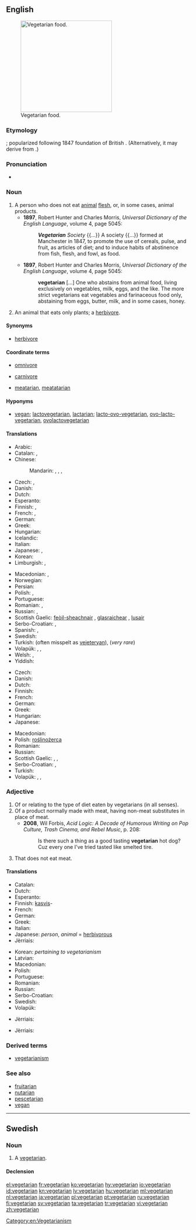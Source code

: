 ==English==

{{wikipedia|vegetarianism}}
[[File:Fruitlegumes.jpg|thumb|250px|upright|Vegetarian food.]]

===Etymology===
{{suffix|vegetable|arian}}; popularized following 1847 foundation of British {{w|Vegetarian Society}}. (Alternatively, it may derive from {{suffix|vegetus|arian}}.)

===Pronunciation===
* {{rhymes|ɛəriən}}

===Noun===
{{en-noun}}<!-- There has been a kind of tug-of-war about the definitions of this article. According to other dictionaries the term "vegetarian" is a generic term covering many kinds of people that avoid animal products in their diet, including vegans, lactovegetarians, pescetarians etc. The definition below is written from that starting point. Before rushing to rewriting the article once again, please check at least three other dictionaries. -->

# A person who does not eat [[animal]] [[flesh]], or, in some cases, animal products.
#* '''1897''', Robert Hunter and Charles Morris, ''Universal Dictionary of the English Language'', volume 4, page 5045:
#*: '''''Vegetarian''' Society'' {{...}} A society {{...}} formed at Manchester in 1847, to promote the use of cereals, pulse, and fruit, as articles of diet; and to induce habits of abstinence from fish, flesh, and fowl, as food.
#* '''1897''', Robert Hunter and Charles Morris, ''Universal Dictionary of the English Language'', volume 4, page 5045:
#*: '''vegetarian''' [...] One who abstains from animal food, living exclusively on vegetables, milk, eggs, and the like. The more strict vegetarians eat vegetables and farinaceous food only, abstaining from eggs, butter, milk, and in some cases, honey.
# An animal that eats only plants; a [[herbivore]].

====Synonyms====
* {{sense|animal that eats only plants}} [[herbivore]] {{qualifier|standard term}}

====Coordinate terms====
* {{sense|animal that also eats meat}} [[omnivore]]
* {{sense|animal that only eats meat}} [[carnivore]]
* {{sense|person that only eats meat}} [[meatarian]], [[meatatarian]]

====Hyponyms====
* {{sense|person who does not eat animals}} [[vegan]]; [[lactovegetarian]], [[lactarian]]; [[lacto-ovo-vegetarian]], [[ovo-lacto-vegetarian]], [[ovolactovegetarian]]

====Translations====
{{trans-top|person who does not eat any animal flesh}}
* Arabic: {{t-|ar|نباتي|alt=نَباتيّ|tr=nabaatiyy}}
* Catalan: {{t-|ca|vegetarià|m}}, {{t-|ca|vegetariana|f}}
* Chinese:
*: Mandarin: {{t|cmn|素食主義者|sc=Hani}}, {{t|cmn|素食主义者|tr=sùshízhǔyìzhě|sc=Hani}}, {{t|cmn|素食者|tr=sùshízhě|sc=Hani}}, {{t|cmn|吃素的人|tr=chīsù de rén|sc=Hani}}
* Czech: {{t+|cs|vegetarián|m}}, {{t-|cs|vegetariánka|f}}
* Danish: {{t-|da|vegetar}}
* Dutch: {{t+|nl|vegetariër|m}}
* Esperanto: {{t-|eo|vegetarano}}
* Finnish: {{t+|fi|kasvissyöjä}}, {{t+|fi|vegetaristi}}
* French: {{t+|fr|végétarien|m}}, {{t+|fr|végétarienne|f}}
* German: {{t+|de|Vegetarier|m}}
* Greek: {{t+|el|χορτοφάγος|m|f|tr=chortofágos}}
* Hungarian: {{t+|hu|vegetáriánus}}
* Icelandic: {{t+|is|grænmetisæta}}
* Italian: {{t+|it|vegetariano|m}}
* Japanese: {{t-|ja|菜食主義者|tr=さいしょくしゅぎしゃ, saishoku-shugi-sha}}, {{t-|ja|ベジタリアン|tr=bejitarian}}
* Korean: {{t+|ko|채식주의자|tr=chaesikjuuija|sc=Hang}}
* Limburgish: {{t-|li|greunsaeter}}, {{t-|li|gruuensaeter}}
{{trans-mid}}
* Macedonian: {{t-|mk|вегетаријанец|m|tr=vegetarijánec}}, {{t-|mk|вегетаријанка|f|tr=vegetarijánka}}
* Norwegian: {{t-|no|vegetarianer}}
* Persian: {{t|fa|گیاهخوار|tr=giyâhxâr|sc=fa-Arab}}
* Polish: {{t+|pl|wegetarianin|m}}, {{t+|pl|wegetarianka|f}}
* Portuguese: {{t+|pt|vegetariano}}
* Romanian: {{t-|ro|vegetariană|f}}, {{t-|ro|vegetarian|m}}
* Russian: {{t+|ru|вегетарианец|m|tr=vegetariánec}}, {{t+|ru|вегетарианка|f|tr=vegetariánka}}
* Scottish Gaelic: [[feòil-sheachnair]] {{m}}, [[glasraichear]] {{m}}, [[lusair]] {{m}}
* Serbo-Croatian: {{t-|sh|vegetarijanac|m|alt=vegetarijánac}}, {{t-|sh|vegetarijanka|f|alt=vegetarìjānka}}
* Spanish: {{t-|es|vegetariano|m}}, {{t-|es|vegetariana|f}}
* Swedish: {{t+|sv|vegetarian|c}}
* Turkish: {{t+|tr|vejetaryen}} (often misspelt as [[vejeteryan]]), {{t+|tr|etyemez}} (''very rare'')
* Volapük: {{qualifier|male or female}} {{t-|vo|härbatiman}}, {{qualifier|male}} {{t-|vo|hihärbatiman}}, {{qualifier|female}} {{t-|vo|jihärbatiman}}
* Welsh: {{t-|cy|llysieuwr|m}}, {{t-|cy|llysieuwraig|f}}
* Yiddish: {{t-|yi|וועגעטאַריער|tr=wegetarier}}
{{trans-bottom}}

{{trans-top|plant-eating animal}}
* Czech: {{t-|cs|býložravec|m}}
* Danish: {{t-|da|planteæder|c}}
* Dutch: {{t+|nl|herbivoor|m}}
* Finnish: {{t+|fi|kasvinsyöjä}}
* French: {{t+|fr|herbivore|m|f}}
* German: {{t+|de|Pflanzenfresser|m}}
* Greek: {{t-|el|φυτοφάγο|n|tr=fytofágo}}
* Hungarian: {{t+|hu|növényevő}}
* Japanese: {{t-|ja|草食|tr=sōshoku}}
{{trans-mid}}
* Macedonian: {{t-|mk|тревопасно|n|tr=trevopásno}}
* Polish: [[roślinożerca]]
* Romanian: {{t-|ro|ierbivor|m}}
* Russian: {{t-|ru|травоядное|n|tr=travojádnoje}}
* Scottish Gaelic: {{t-|gd|feòil-sheachnair|m}}, {{t-|gd|lusair|m}}, {{t-|gd|glasraichear|m}}
* Serbo-Croatian: {{t-|sh|biljojed|m|alt=bȉljojēd}}, {{t-|sh|biljožder|m|alt=bȉljožder}}
* Turkish: {{t+|tr|otçul}}
* Volapük: {{qualifier|male or female}} {{t-|vo|planifidaf}}, {{qualifier|male}} {{t-|vo|planihifidaf}}, {{qualifier|female}} {{t-|vo|planijifidaf}}
{{trans-bottom}}

===Adjective===
{{en-adj}}

# Of or relating to the type of diet eaten by vegetarians (in all senses).
# Of a product normally made with meat, having non-meat substitutes in place of meat.
#* '''2008''', Wil Forbis, ''Acid Logic: A Decade of Humorous Writing on Pop Culture, Trash Cinema, and Rebel Music'', p. 208:
#*: Is there such a thing as a good tasting '''vegetarian''' hot dog? Cuz every one I've tried tasted like smelted tire.
# {{context|of a person}} That does not eat meat.
#: {{usex|I have a '''vegetarian''' brother}}

====Translations====
{{trans-top|relating to the type of diet eaten by vegetarians}}
* Catalan: {{t-|ca|vegetarià}}
* Dutch: {{t+|nl|vegetarisch}}
* Esperanto: {{t-|eo|vegetarana}}
* Finnish: [[kasvis]]-
* French: {{t+|fr|végétarien}}
* German: {{t-|de|vegetarisch}}
* Greek: {{t-|el|χορτοφαγικός|m|tr=chortofagikós}}
* Italian: {{t+|it|vegetariano}}
* Japanese: {{t-|ja|菜食主義の|tr=saishoku-shugi-no}} ''person'', {{t-|ja|草食の|tr=sōshoku-no}} ''animal'' = [[herbivorous]]
* Jèrriais: {{tø|roa-jer|végétarien}}
{{trans-mid}}
* Korean: {{t-|ko|채식주의의|tr=chaesikjuui-ui|sc=Hang}} ''pertaining to vegetarianism''
* Latvian: {{t+|lv|veģetārs}}
* Macedonian: {{t-|mk|вегетаријански|tr=vegetarijánski}}
* Polish: {{t+|pl|wegetariański|m}}
* Portuguese: {{t+|pt|vegetariano}}
* Romanian: {{t-|ro|vegetarial|m}}
* Russian: {{t+|ru|вегетарианский|tr=vegetariánskij}}
* Serbo-Croatian: {{t-|sh|vegetrijanski|alt=vegetarìjānskī}}
* Swedish: {{t+|sv|vegetarisk}}
* Volapük: {{t-|vo|härbatimik}}
{{trans-bottom}}

{{trans-top|of a product normally made with meat, having non-meat substitutes in place of meat}}
* Jèrriais: {{tø|roa-jer|végétarien}}
{{trans-mid}}
{{trans-bottom}}

{{trans-top|of a person, that does not eat meat}}
* Jèrriais: {{tø|roa-jer|végétarien}}
{{trans-mid}}
{{trans-bottom}}

===Derived terms===
* [[vegetarianism]]

===See also===
* [[fruitarian]]
* [[nutarian]]
* [[pescetarian]]
* [[vegan]]

[[Category:en:Vegetarianism]]

----

==Swedish==

===Noun===
{{sv-noun|g=c}}

# A [[#Noun|vegetarian]].

====Declension====
{{sv-noun-reg-r-c|2=vegetariane}}

[[el:vegetarian]]
[[fr:vegetarian]]
[[ko:vegetarian]]
[[hy:vegetarian]]
[[io:vegetarian]]
[[id:vegetarian]]
[[kn:vegetarian]]
[[lv:vegetarian]]
[[hu:vegetarian]]
[[ml:vegetarian]]
[[nl:vegetarian]]
[[ja:vegetarian]]
[[pl:vegetarian]]
[[pt:vegetarian]]
[[ru:vegetarian]]
[[fi:vegetarian]]
[[sv:vegetarian]]
[[ta:vegetarian]]
[[tr:vegetarian]]
[[vi:vegetarian]]
[[zh:vegetarian]]